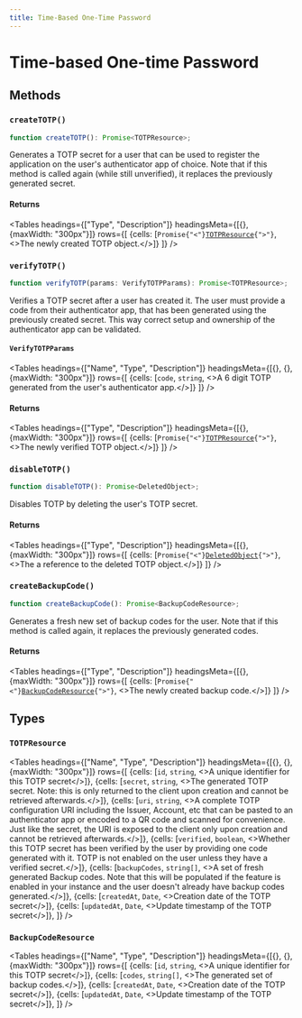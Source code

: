 ```yaml
---
title: Time-Based One-Time Password
---
```




# Time-based One-time Password

## Methods

### `createTOTP()`

```typescript
function createTOTP(): Promise<TOTPResource>;
```

Generates a TOTP secret for a user that can be used to register the application on the user's authenticator app of choice. Note that if this method is called again (while still unverified), it replaces the previously generated secret.


#### Returns

<Tables
  headings={["Type", "Description"]}
  headingsMeta={[{}, {maxWidth: "300px"}]}
  rows={[
{cells: [<code>Promise{"<"}<a href="#totpresource">TOTPResource</a>{">"}</code>, <>The newly created TOTP object.</>]}
 ]}
  />


### `verifyTOTP()`

```typescript
function verifyTOTP(params: VerifyTOTPParams): Promise<TOTPResource>;
```

Verifies a TOTP secret after a user has created it. The user must provide a code from their authenticator app, that has been generated using the previously created secret. This way correct setup and ownership of the authenticator app can be validated.

#### `VerifyTOTPParams`

<Tables
  headings={["Name", "Type", "Description"]}
  headingsMeta={[{}, {}, {maxWidth: "300px"}]}
  rows={[
{cells: [<code>code</code>, <code>string</code>, <>A 6 digit TOTP generated from the user's authenticator app.</>]}
 ]}
  />

#### Returns

<Tables
  headings={["Type", "Description"]}
  headingsMeta={[{}, {maxWidth: "300px"}]}
  rows={[
{cells: [<code>Promise{"<"}<a href="#totpresource">TOTPResource</a>{">"}</code>, <>The newly verified TOTP object.</>]}
 ]}
  />


### `disableTOTP()`

```typescript
function disableTOTP(): Promise<DeletedObject>;
```

Disables TOTP by deleting the user's TOTP secret.

#### Returns

<Tables
  headings={["Type", "Description"]}
  headingsMeta={[{}, {maxWidth: "300px"}]}
  rows={[
{cells: [<code>Promise{"<"}<a href="/reference-js/types/deleted-object">DeletedObject</a>{">"}</code>, <>The a reference to the deleted TOTP object.</>]}
 ]}
  />

### `createBackupCode()`

```typescript
function createBackupCode(): Promise<BackupCodeResource>;
```

Generates a fresh new set of backup codes for the user. Note that if this method is called again, it replaces the previously generated codes.


#### Returns

<Tables
  headings={["Type", "Description"]}
  headingsMeta={[{}, {maxWidth: "300px"}]}
  rows={[
{cells: [<code>Promise{"<"}<a href="#backupcoderesource">BackupCodeResource</a>{">"}</code>, <>The newly created backup code.</>]}
 ]}
  />

## Types

### `TOTPResource`

<Tables
  headings={["Name", "Type", "Description"]}
  headingsMeta={[{}, {}, {maxWidth: "300px"}]}
  rows={[
{cells: [<code>id</code>, <code>string</code>, <>A unique identifier for this TOTP secret</>]},
{cells: [<code>secret</code>, <code>string</code>, <>The generated TOTP secret. Note: this is only returned to the client upon creation and cannot be retrieved afterwards.</>]},
{cells: [<code>uri</code>, <code>string</code>, <>A complete TOTP configuration URI including the Issuer, Account, etc that can be pasted to an authenticator app or encoded to a QR code and scanned for convenience. Just like the secret, the URI is exposed to the client only upon creation and cannot be retrieved afterwards.</>]},
{cells: [<code>verified</code>, <code>boolean</code>, <>Whether this TOTP secret has been verified by the user by providing one code generated with it. TOTP is not enabled on the user unless they have a verified secret.</>]},
{cells: [<code>backupCodes</code>, <code>string[]</code>, <>A set of fresh generated Backup codes. Note that this will be populated if the feature is enabled in your instance and the user doesn't already have backup codes generated.</>]},
{cells: [<code>createdAt</code>, <code>Date</code>, <>Creation date of the TOTP secret</>]},
{cells: [<code>updatedAt</code>, <code>Date</code>, <>Update timestamp of the TOTP secret</>]},
  ]}
  />

### `BackupCodeResource`


<Tables
  headings={["Name", "Type", "Description"]}
  headingsMeta={[{}, {}, {maxWidth: "300px"}]}
  rows={[
{cells: [<code>id</code>, <code>string</code>, <>A unique identifier for this TOTP secret</>]},
{cells: [<code>codes</code>, <code>string[]</code>, <>The generated set of backup codes.</>]},
{cells: [<code>createdAt</code>, <code>Date</code>, <>Creation date of the TOTP secret</>]},
{cells: [<code>updatedAt</code>, <code>Date</code>, <>Update timestamp of the TOTP secret</>]},
  ]}
  />
